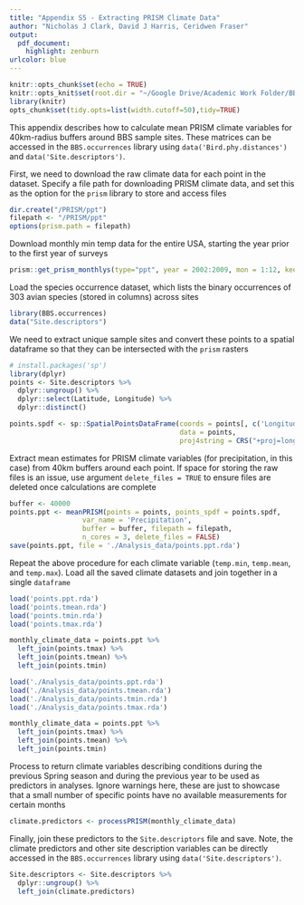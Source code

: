 ```yaml
---
title: "Appendix S5 - Extracting PRISM Climate Data"
author: "Nicholas J Clark, David J Harris, Ceridwen Fraser"
output:
  pdf_document:
    highlight: zenburn
urlcolor: blue
---
```

```r
knitr::opts_chunk$set(echo = TRUE)
knitr::opts_knit$set(root.dir = "~/Google Drive/Academic Work Folder/BBS.occurrences/Clark_etal_analysis")
library(knitr)
opts_chunk$set(tidy.opts=list(width.cutoff=50),tidy=TRUE)
```

This appendix describes how to calculate mean PRISM climate variables for 40km-radius buffers around BBS sample sites. These matrices can be accessed in the `BBS.occurrences` library using `data('Bird.phy.distances')` and `data('Site.descriptors')`.  
  

First, we need to download the raw climate data for each point in the dataset. Specify a file path for downloading PRISM climate data, and set this as the option for the `prism` library to store and access files
```r
dir.create("/PRISM/ppt")
filepath <- "/PRISM/ppt"
options(prism.path = filepath)
```

Download monthly min temp data for the entire USA, starting the year prior to the first year of surveys
```r
prism::get_prism_monthlys(type="ppt", year = 2002:2009, mon = 1:12, keepZip = F)
```

Load the species occurrence dataset, which lists the binary occurrences of 303 avian species (stored in columns) across sites 
```r
library(BBS.occurrences)
data("Site.descriptors")
```

We need to extract unique sample sites and convert these points to a spatial dataframe so that they can be intersected with the `prism` rasters
```r
# install.packages('sp')
library(dplyr)
points <- Site.descriptors %>%
  dplyr::ungroup() %>%
  dplyr::select(Latitude, Longitude) %>%
  dplyr::distinct()

points.spdf <- sp::SpatialPointsDataFrame(coords = points[, c('Longitude','Latitude')],
                                          data = points,
                                          proj4string = CRS("+proj=longlat +ellps=WGS84 +no_defs"))
```

Extract mean estimates for PRISM climate variables (for precipitation, in this case) from 40km buffers around each point. If space for storing the raw files is an issue, use argument `delete_files = TRUE` to ensure files are deleted once calculations are complete
```r
buffer <- 40000
points.ppt <- meanPRISM(points = points, points_spdf = points.spdf,
                  var_name = 'Precipitation',
                  buffer = buffer, filepath = filepath,
                  n_cores = 3, delete_files = FALSE)
save(points.ppt, file = './Analysis_data/points.ppt.rda')
```

Repeat the above procedure for each climate variable (`temp.min`, `temp.mean`, and `temp.max`). Load all the saved climate datasets and join together in a single `dataframe`
```r
load('points.ppt.rda')
load('points.tmean.rda')
load('points.tmin.rda')
load('points.tmax.rda')

monthly_climate_data = points.ppt %>%
  left_join(points.tmax) %>%
  left_join(points.tmean) %>%
  left_join(points.tmin)
```

```r
load('./Analysis_data/points.ppt.rda')
load('./Analysis_data/points.tmean.rda')
load('./Analysis_data/points.tmin.rda')
load('./Analysis_data/points.tmax.rda')

monthly_climate_data = points.ppt %>%
  left_join(points.tmax) %>%
  left_join(points.tmean) %>%
  left_join(points.tmin)
```

Process to return climate variables describing conditions during the previous Spring season and during the previous year to be used as predictors in analyses. Ignore warnings here, these are just to showcase that a small number of specific points have no available measurements for certain months
```r
climate.predictors <- processPRISM(monthly_climate_data)
```

Finally, join these predictors to the `Site.descriptors` file and save. Note, the climate predictors and other site description variables can be directly accessed in the `BBS.occurrences` library using `data('Site.descriptors')`.
```r
Site.descriptors <- Site.descriptors %>%
  dplyr::ungroup() %>%
  left_join(climate.predictors)
```



